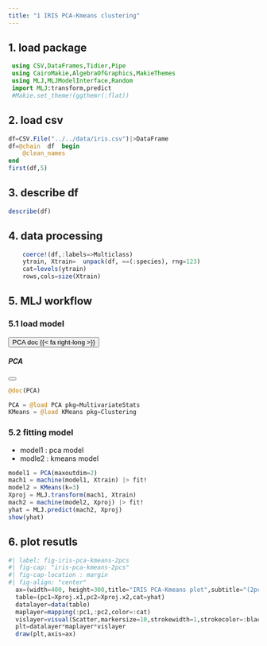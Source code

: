 ```yaml
---
title: "1 IRIS PCA-Kmeans clustering"
---
```


## 1. load package
```julia
 using CSV,DataFrames,Tidier,Pipe
 using CairoMakie,AlgebraOfGraphics,MakieThemes
 using MLJ,MLJModelInterface,Random
 import MLJ:transform,predict
 #Makie.set_theme!(ggthemr(:flat))

```

## 2. load csv
```julia

df=CSV.File("../../data/iris.csv")|>DataFrame
df=@chain  df  begin
    @clean_names
end
first(df,5)
```

## 3. describe df
```julia
describe(df)
```
## 4. data processing
```julia
    coerce!(df,:labels=>Multiclass)
    ytrain, Xtrain=  unpack(df, ==(:species), rng=123)
    cat=levels(ytrain)
    rows,cols=size(Xtrain)
```

## 5. MLJ workflow
### 5.1 load model

<button class="btn btn-info rounded-2" type="button" data-bs-toggle="offcanvas" data-bs-target="#offcanvasRight" aria-controls="offcanvasRight">PCA doc {{< fa right-long >}} </button>
<div class="offcanvas offcanvas-end " tabindex="-1" id="offcanvasRight" aria-labelledby="offcanvasRightLabel">
<div class="offcanvas-header">
<h5 id="offcanvasRightLabel">PCA</h5>
<button type="button" class="btn-close text-reset" data-bs-dismiss="offcanvas" aria-label="Close"></button>
</div>
<div class="offcanvas-body">
```julia
@doc(PCA)
```
</div>
</div>

```julia
PCA = @load PCA pkg=MultivariateStats
KMeans = @load KMeans pkg=Clustering
```

### 5.2 fitting model
- model1 : pca model
- modle2 : kmeans model
  
```julia
model1 = PCA(maxoutdim=2)
mach1 = machine(model1, Xtrain) |> fit!
model2 = KMeans(k=3)
Xproj = MLJ.transform(mach1, Xtrain)
mach2 = machine(model2, Xproj) |> fit!
yhat = MLJ.predict(mach2, Xproj)
show(yhat)
```


## 6. plot resutls
```julia
#| label: fig-iris-pca-kmeans-2pcs
#| fig-cap: "iris-pca-kmeans-2pcs"
#| fig-cap-location : margin
#| fig-align: "center"
  ax=(width=400, height=300,title="IRIS PCA-Kmeans plot",subtitle="(2pcs)")
  table=(pc1=Xproj.x1,pc2=Xproj.x2,cat=yhat)
  datalayer=data(table)
  maplayer=mapping(:pc1,:pc2,color=:cat)
  vislayer=visual(Scatter,markersize=10,strokewidth=1,strokecolor=:black)
  plt=datalayer*maplayer*vislayer
  draw(plt,axis=ax)
```

